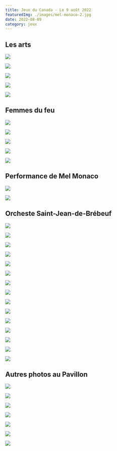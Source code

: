 ```yaml
---
title: Jeux du Canada - Le 9 août 2022
featuredImg: ./images/mel-monaco-2.jpg
date: 2022-08-09
category: jeux
---
```

<h2 className="pt-5">Les arts</h2>
<div className="row">
<div className="col-md-4 my-3">

![](./images/arts-1.jpg)
</div>
<div className="col-md-4 my-3">

![](./images/arts-2.jpg)
</div>
<div className="col-md-4 my-3">

![](./images/arts-3.jpg)
</div>
<div className="col-md-4 my-3">

![](./images/arts-4.jpg)
</div>
<div className="col-md-4 my-3">

![](./images/arts-5.jpg)
</div>
</div>

<h2 className="pt-5">Femmes du feu</h2>
<div className="row">
<div className="col-md-4 my-3">

![](./images/femmes-de-feu-1.jpg)
</div>
<div className="col-md-4 my-3">

![](./images/femmes-de-feu-2.jpg)
</div>
<div className="col-md-4 my-3">

![](./images/femmes-de-feu-3.jpg)
</div>
<div className="col-md-4 my-3">

![](./images/femmes-de-feu-4.jpg)
</div>
<div className="col-md-4 my-3">

![](./images/femmes-de-feu-5.jpg)
</div>
</div>

<h2 className="pt-5">Performance de Mel Monaco</h2>
<div className="row">
<div className="col-md-4 my-3">

![](./images/mel-monaco.jpg)
</div>
<div className="col-md-4 my-3">

![](./images/mel-monaco-2.jpg)
</div>
</div>

<h2 className="pt-5">Orcheste Saint-Jean-de-Brébeuf</h2>
<div className="row">
<div className="col-md-4 my-3">

![](./images/orcheste-sjb-1.jpg)
</div>
<div className="col-md-4 my-3">

![](./images/orcheste-sjb-2.jpg)
</div>
<div className="col-md-4 my-3">

![](./images/orcheste-sjb-3.jpg)
</div>
<div className="col-md-4 my-3">

![](./images/orcheste-sjb-4.jpg)
</div>
<div className="col-md-4 my-3">

![](./images/orcheste-sjb-5.jpg)
</div>
<div className="col-md-4 my-3">

![](./images/orcheste-sjb-6.jpg)
</div>
<div className="col-md-4 my-3">

![](./images/orcheste-sjb-7.jpg)
</div>
<div className="col-md-4 my-3">

![](./images/orcheste-sjb-8.jpg)
</div>
<div className="col-md-4 my-3">

![](./images/orcheste-sjb-9.jpg)
</div>
<div className="col-md-4 my-3">

![](./images/orcheste-sjb-10.jpg)
</div>
<div className="col-md-4 my-3">

![](./images/orcheste-sjb-11.jpg)
</div>
<div className="col-md-4 my-3">

![](./images/orcheste-sjb-12.jpg)
</div>
<div className="col-md-4 my-3">

![](./images/orcheste-sjb-13.jpg)
</div>
<div className="col-md-4 my-3">

![](./images/orcheste-sjb-14.jpg)
</div>
<div className="col-md-4 my-3">

![](./images/orcheste-sjb-15.jpg)
</div>
</div>


<h2 className="pt-5">Autres photos au Pavillon</h2>
<div className="row">
<div className="col-md-4 my-3">

![](./images/maquillage.jpg)
</div>
<div className="col-md-4 my-3">

![](./images/melinda-benevole.jpg)
</div>
<div className="col-md-4 my-3">

![](./images/pavillon.jpg)
</div>
<div className="col-md-4 my-3">

![](./images/pavillon-2.jpg)
</div>
<div className="col-md-4 my-3">

![](./images/pavillon-3.jpg)
</div>
<div className="col-md-4 my-3">

![](./images/peter.jpg)
</div>
<div className="col-md-4 my-3">

![](./images/simon-et-malcolm.jpg)
</div>
</div>